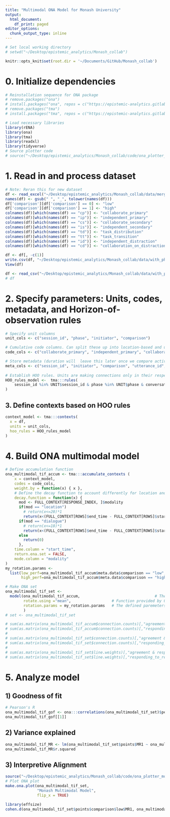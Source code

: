 ```yaml
---
title: "Multimodal ONA Model for Monash University"
output:
  html_document:
    df_print: paged
editor_options: 
  chunk_output_type: inline
---
```


```r
# Set local working directory
# setwd("~/Desktop/epistemic_analytics/Monash_collab")
```

```r
knitr::opts_knit$set(root.dir = '~/Documents/GitHub/Monash_collab')
```

# 0. Initialize dependencies 
```r
# Reinstallation sequence for ONA package
# remove.packages("ona")
# install.packages("ona", repos = c("https://epistemic-analytics.gitlab.io/qe-packages/ona/cran/", "https://cran.rstudio.org"))
# remove.packages("tma")
# install.packages("tma", repos = c("https://epistemic-analytics.gitlab.io/qe-packages/tma/cran/", "https://cran.rstudio.org"))

# Load necessary libraries 
library(rENA)
library(ona) 
library(tma)
library(readxl)
library(tidyverse)
# Source plotter code
# source("~/Desktop/epistemic_analytics/Monash_collab/code/ona_plotter_monash.R")
```

# 1. Read in and process dataset
```r
# Note: Reran this for new dataset
df <- read_excel("~/Desktop/epistemic_analytics/Monash_collab/data/merged_A_15_added_phases.xlsx") %>% as.data.frame()
names(df) <- gsub(" ", "_", tolower(names(df)))
df['comparison'][df['comparison'] == 0] <- "low"
df['comparison'][df['comparison'] == 1] <- "high"
colnames(df)[which(names(df) == "cp")] <- "collaborate_primary"
colnames(df)[which(names(df) == "ip")] <- "independent_primary"
colnames(df)[which(names(df) == "cs")] <- "collaborate_secondary"
colnames(df)[which(names(df) == "is")] <- "independent_secondary"
colnames(df)[which(names(df) == "td")] <- "task_distribution"
colnames(df)[which(names(df) == "tt")] <- "task_transition"
colnames(df)[which(names(df) == "id")] <- "independent_distraction"
colnames(df)[which(names(df) == "cd")] <- "collaboration_on_distraction"

df <- df[, -c(1)]
write.csv(df, "~/Desktop/epistemic_analytics/Monash_collab/data/with_phases.csv", row.names = FALSE)
View(df)
```

```r

df <- read_csv("~/Desktop/epistemic_analytics/Monash_collab/data/with_phases.csv") %>% as.data.frame()
# df
```

# 2. Specify parameters: Units, codes, metadata, and Horizon-of-observation rules
```r
# Specify unit columns 
unit_cols <- c("session_id", "phase", "initiator", "comparison") 

# Cumulative code columns. Can split these up into location-based and utterance-based. Will be differently grouped after encoding modalities
code_cols <- c("collaborate_primary", "independent_primary", "collaborate_secondary", "independent_secondary", "task_distribution", "task_transition", "independent_distraction", "collaboration_on_distraction", "task_allo_and_plann", "provision_of_handover_information","info_sharing_and_situ_assess", "escalation", "information_requesting", "responding_to_request", "agreement")

# Store metadata (duration will  leave this later once we compare active and continuing impacts) 
meta_cols <- c("session_id", "initiator", "comparison", "utterance_id", "conversation_id", "text", "duration", "receiver", "location", "priority", "communication_type", "stage_based_on_num_of_student", "stage_based_on_scenario")
  
# Establish HOO rules. Units are making connections only in their respective sessions and conversations
HOO_rules_model <-  tma:::rules(
    session_id %in% UNIT$session_id & phase %in% UNIT$phase & conversation_id %in% UNIT$conversation_id
)
```

## 3. Define contexts based on HOO rules
```r
context_model <- tma:::contexts(
  x = df,
  units = unit_cols,
  hoo_rules = HOO_rules_model
)
```

# 4. Build ONA multimodal model 
```r
# Define accumulation function
ona_multimodal_tif_accum <- tma:::accumulate_contexts (
    x = context_model,
    codes = code_cols,
    weight.by = function(x) { x },
    # Define the decay function to account differently for location and dialogue--arbitrary values that assume location is more continually impacting and dialogue is more actively impacting 
    decay.function = function(x) {
      mod <- FULL_CONTEXT[RESPONSE_INDEX, ]$modality
      if(mod == "location")
        # return(x<=20)*1
        return(x<(FULL_CONTEXT[ROWS]$end_time - FULL_CONTEXT[ROWS]$start_time +20))*1
      if(mod == "dialogue")
        # return(x<=10)*1
        return(x<(FULL_CONTEXT[ROWS]$end_time - FULL_CONTEXT[ROWS]$start_time +10))*1
      else
        return(0)
      },
    time.column = "start_time", 
    return.ena.set = FALSE,
    mode.column = "modality"
) 
my_rotation.params <-
  list(low_perf=ona_multimodal_tif_accum$meta.data$comparison == "low",
       high_perf=ona_multimodal_tif_accum$meta.data$comparison == "high")

# Make ONA set
ona_multimodal_tif_set <-
  model(ona_multimodal_tif_accum,                                 # The previously run accumulation above
        rotate.using ="mean",                  # Function provided by ONA
        rotation.params = my_rotation.params   # The defined paremeters for rotation
        )
# set <- ona_multimodal_tif_set
```

```r
# sum(as.matrix(ona_multimodal_tif_accum$connection.counts)[,"agreement & responding_to_request"])
# sum(as.matrix(ona_multimodal_tif_accum$connection.counts)[,"responding_to_request & agreement"])
# 
# sum(as.matrix(ona_multimodal_tif_set$connection.counts)[,"agreement & responding_to_request"])
# sum(as.matrix(ona_multimodal_tif_set$connection.counts)[,"responding_to_request & agreement"])
# 
# sum(as.matrix(ona_multimodal_tif_set$line.weights)[,"agreement & responding_to_request"])
# sum(as.matrix(ona_multimodal_tif_set$line.weights)[,"responding_to_request & agreement"])
```


# 5. Analyze model 
## 1) Goodness of fit
```r
# Pearson's R
ona_multimodal_tif_gof <- ona:::correlations(ona_multimodal_tif_set)$pearson
ona_multimodal_tif_gof[[1]]
```
## 2) Variance explained
```r
ona_multimodal_tif_MR <- lm(ona_multimodal_tif_set$points$MR1 ~ ona_multimodal_tif_set$points$comparison) %>% summary()
ona_multimodal_tif_MR$r.squared
```
## 3) Interpretive Alignment
```r
source("~/Desktop/epistemic_analytics/Monash_collab/code/ona_plotter_monash.R")
# Plot ONA plot
make.ona.plot(ona_multimodal_tif_set, 
              "Monash Multimodal Model", 
              flip_x = TRUE)
```

```r
library(effsize)
cohen.d(ona_multimodal_tif_set$points$comparison$low$MR1, ona_multimodal_tif_set$points$comparison$high$MR1)
```




